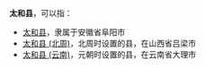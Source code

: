 '''太和县'''，可以指：
*[[太和县|太和县]]，隶属于安徽省阜阳市
*[[太和县_(北周)|太和县 (北周)]]，北周时设置的县，在山西省吕梁市
*[[太和县_(云南)|太和县 (云南)]]，元朝时设置的县，在云南省大理市

{{Disambig|T|Cat=三字中国县名消歧义}}